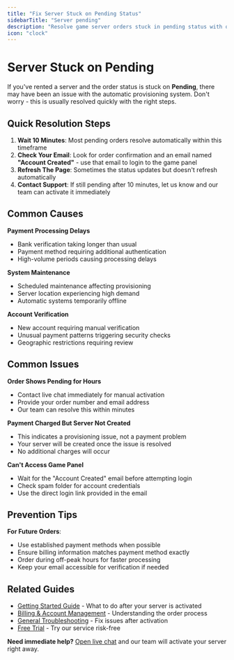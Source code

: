 ```yaml
---
title: "Fix Server Stuck on Pending Status"
sidebarTitle: "Server pending"
description: "Resolve game server orders stuck in pending status with quick troubleshooting steps. Get your Minecraft, Palworld, or Rust server activated immediately."
icon: "clock"
---
```


# Server Stuck on Pending

If you've rented a server and the order status is stuck on **Pending**, there may have been an issue with the automatic provisioning system. Don't worry - this is usually resolved quickly with the right steps.

## Quick Resolution Steps

1. **Wait 10 Minutes**: Most pending orders resolve automatically within this timeframe
2. **Check Your Email**: Look for order confirmation and an email named **"Account Created"** - use that email to login to the game panel
3. **Refresh The Page**: Sometimes the status updates but doesn't refresh automatically
4. **Contact Support**: If still pending after 10 minutes, let us know and our team can activate it immediately

## Common Causes

**Payment Processing Delays**
- Bank verification taking longer than usual
- Payment method requiring additional authentication
- High-volume periods causing processing delays

**System Maintenance**
- Scheduled maintenance affecting provisioning
- Server location experiencing high demand
- Automatic systems temporarily offline

**Account Verification**
- New account requiring manual verification
- Unusual payment patterns triggering security checks
- Geographic restrictions requiring review

## Common Issues

**Order Shows Pending for Hours**
- Contact live chat immediately for manual activation
- Provide your order number and email address
- Our team can resolve this within minutes

**Payment Charged But Server Not Created**
- This indicates a provisioning issue, not a payment problem
- Your server will be created once the issue is resolved
- No additional charges will occur

**Can't Access Game Panel**
- Wait for the "Account Created" email before attempting login
- Check spam folder for account credentials
- Use the direct login link provided in the email

## Prevention Tips

**For Future Orders**:
- Use established payment methods when possible
- Ensure billing information matches payment method exactly
- Order during off-peak hours for faster processing
- Keep your email accessible for verification if needed

## Related Guides

- [Getting Started Guide](/quickstart) - What to do after your server is activated
- [Billing & Account Management](/help) - Understanding the order process
- [General Troubleshooting](/help/troubleshooting) - Fix issues after activation
- [Free Trial](/help/free-trial) - Try our service risk-free

**Need immediate help?** [Open live chat](https://berrybyte.net/contact) and our team will activate your server right away.


